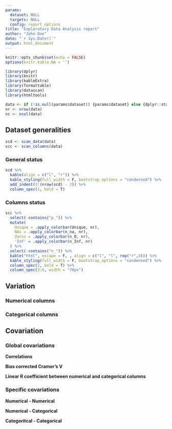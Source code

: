 ```yaml
---
params:
  dataset: NULL 
  targets: NULL
  config: report_options
title: "Exploratory Data Analysis report"
author: "John Doe"
date: "`r Sys.Date()`"
output: html_document
---
```


```r
knitr::opts_chunk$set(echo = FALSE)
options(knitr.kable.NA = '')

library(dplyr)
library(knitr)
library(kableExtra)
library(formattable)
library(datascan)
library(htmltools)

data <- if (!is.null(params$dataset)) {params$dataset} else {dplyr::starwars}
nr <- nrow(data)
nc <- ncol(data)
```

## Dataset generalities

```r
scd <- scan_data(data)
scc <- scan_columns(data)
```

### General status

```r
scd %>% 
  kable(align = c("l", "r")) %>% 
  kable_styling(full_width = F, bootstrap_options = "condensed") %>% 
  add_indent(3:(nrow(scd) - 2)) %>%
  column_spec(1, bold = T)
```

### Columns status

```r
scc %>% 
  select(-contains("p_")) %>% 
  mutate(
    Unique = .apply_colorbar(Unique, nr),
    NAs = .apply_colorbar(n_na, nr),
    Zeros = .apply_colorbar(n_0, nr),
    'Inf' = .apply_colorbar(n_Inf, nr)
  ) %>%
  select(-contains("n_")) %>%
  kable("html", escape = F, , align = c("l", "l", rep("r",4))) %>% 
  kable_styling(full_width = F, bootstrap_options = "condensed") %>%
  column_spec(1, bold = T) %>% 
  column_spec(3:6, width = "70px")
```

## Variation

### Numerical columns

### Categorical columns

## Covariation

### Global covariations

__Correlations__

__Bias corrected Cramer's V__

__Linear R coefficient between numerical and categorical columns__

### Specific covariations

__Numerical - Numerical__

__Numerical - Categorical__

__Categoritcal - Categorical__




